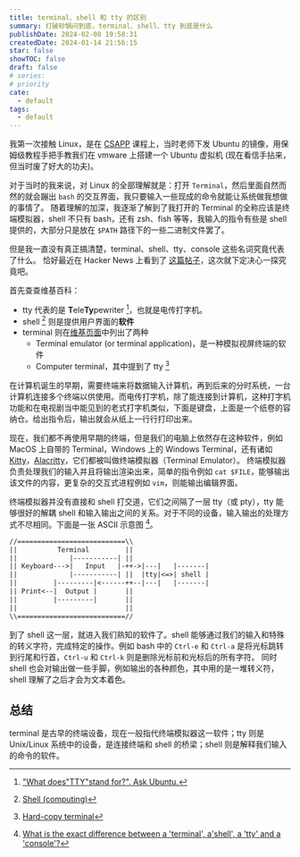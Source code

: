 ```yaml
---
title: terminal、shell 和 tty 的区别
summary: 打破砂锅问到底，terminal、shell、tty 到底是什么
publishDate: 2024-02-08 19:58:31
createdDate: 2024-01-14 21:56:15
star: false
showTOC: false
draft: false
# series:
# priority
cate:
  - default
tags:
  - default
---
```


我第一次接触 Linux，是在 [CSAPP](https://csapp.cs.cmu.edu/) 课程上，当时老师下发 Ubuntu 的镜像，用保姆级教程手把手教我们在 vmware 上搭建一个 Ubuntu 虚拟机 (现在看信手拈来，但当时废了好大的功夫)。

对于当时的我来说，对 Linux 的全部理解就是：打开 `Terminal`，然后里面自然而然的就会蹦出 `bash` 的交互界面，我只要输入一些现成的命令就能让系统做我想做的事情了。
随着理解的加深，我逐渐了解到了我打开的 Terminal 的全称应该是终端模拟器，shell 不只有 bash，还有 zsh、fish 等等，我输入的指令有些是 shell 提供的，大部分只是放在 `$PATH` 路径下的一些二进制文件罢了。

但是我一直没有真正搞清楚，terminal、shell、tty、console 这些名词究竟代表了什么。
恰好最近在 Hacker News 上看到了 [这篇帖子][hn]，这次就下定决心一探究竟吧。

首先查查维基百科：

- tty 代表的是 **T**ele**Ty**pewriter [^wiki_tty]，也就是电传打字机。
- shell [^wiki_shell] 则是提供用户界面的<strong>软件</strong>
- terminal 则在[维基页面](https://en.wikipedia.org/wiki/Terminal)中列出了两种
  - Terminal emulator (or terminal application)，是一种模拟视屏终端的软件
  - Computer terminal，其中提到了 tty [^wiki_terminal_tty]

在计算机诞生的早期，需要终端来将数据输入计算机，再到后来的分时系统，一台计算机连接多个终端以供使用。而电传打字机，除了能连接到计算机，这种打字机功能和在电视剧当中能见到的老式打字机类似，下面是键盘，上面是一个纸卷的容纳仓。给出指令后，输出就会从纸上一行行打印出来。

现在，我们都不再使用早期的终端，但是我们的电脑上依然存在这种软件，例如 MacOS 上自带的 Terminal，Windows 上的 Windows Terminal，还有诸如 [Kitty](https://github.com/kovidgoyal/kitty)，[Alacritty](https://github.com/alacritty/alacritty)，它们都被叫做终端模拟器（Terminal Emulator）。
终端模拟器负责处理我们的输入并且将输出渲染出来，简单的指令例如 `cat $FILE`，能够输出该文件的内容，更复杂的交互式进程例如 `vim`，则能输出编辑界面。

终端模拟器并没有直接和 shell 打交道，它们之间隔了一层 tty（或 pty），tty 能够很好的解耦 shell 和输入输出之间的关系。对于不同的设备，输入输出的处理方式不尽相同。下面是一张 ASCII 示意图 [^reddit]。

```txt
//===========================\\
||          Terminal         ||
||             |-----------| ||
|| Keyboard--->|   Input   |-++->|---|   |-------|
||             |-----------| ||  |tty|<=>| shell |
||         |---------|<------++--|---|   |-------|
|| Print<--|  Output |       ||
||         |---------|       ||
||                           ||
\\===========================//
```

到了 shell 这一层，就进入我们熟知的软件了。shell 能够通过我们的输入和特殊的转义字符，完成特定的操作。例如 bash 中的 `Ctrl-e` 和 `Ctrl-a` 是将光标跳转到行尾和行首，`Ctrl-u` 和 `Ctrl-k` 则是删除光标前和光标后的所有字符。
同时 shell 也会对输出做一些手脚，例如输出的各种颜色，其中用的是一堆转义符，shell 理解了之后才会为文本着色。

## 总结

terminal 是古早的终端设备，现在一般指代终端模拟器这一软件；tty 则是 Unix/Linux 系统中的设备，是连接终端和 shell 的桥梁；shell 则是解释我们输入的命令的软件。

[hn]: https://news.ycombinator.com/item?id=38984096
[^stack]: https://unix.stackexchange.com/questions/4126/what-is-the-exact-difference-between-a-terminal-a-shell-a-tty-and-a-con
[^reddit]: [What is the exact difference between a 'terminal', a'shell', a 'tty' and a 'console'?](https://www.reddit.com/r/programming/comments/41u5hw/comment/cz5ejh6/)

[^wiki_tty]: ["What does"TTY"stand for?". Ask Ubuntu.](https://en.wikipedia.org/wiki/Tty_(Unix)#cite_note-2)
[^wiki_shell]: [Shell (computing)](https://en.wikipedia.org/wiki/Shell_(computing))
[^wiki_terminal_tty]: [Hard-copy terminal](https://en.wikipedia.org/wiki/Computer_terminal#Hard-copy_terminals)
